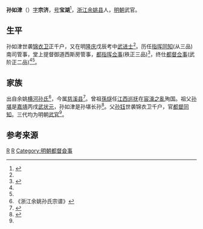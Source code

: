 {{明清人物信息框
| 姓名 = 孫如津
| 原名 = 
| 圖片名稱= 孫如津.jpg
| 圖片大小 = 250px
| 圖片說明 = 清代修《浙江餘姚孫氏宗譜》之寶湖公像 
| 最高職務 = 錦衣衛指揮同知南司管事遷堂上提督御道西司房管事陞都督僉事
| 國家 = 大明 
| 爵位 = 
| 籍貫 = [[浙江|浙江]][[餘姚縣|餘姚縣]]
| 族裔 = 漢族
| 旗籍 = 
| 字號 = 字宗濟，號寶湖
| 諡號 = 
| 出生日期 = 生年不詳
| 出生地點 = [[浙江|浙江]][[餘姚縣|餘姚縣]]
| 逝世日期 = 卒年不詳
| 逝世地點 = 不詳
| 墓葬 = 
| 配偶 = 
| 親屬 = 曾祖父[[孫燧|孫燧]]、祖父[[孫堪|孫堪]]、父[[孫鈺|孫鈺]]
| 出身 = 
* 隆慶二年戊辰科武進士出身
| 經歷 = 
| 著作 = 
}}

'''孙如津'''（{{bd|？||？}}）[[表字|字]]'''宗济'''，[[号|号]]'''宝湖'''<ref name="sun pic">{{cite web |url=http://diglweb.zjlib.cn:8081/zjtsg/mingren/cyxl.jsp?channelid=91659&record=425 |title=孙如津 |publisher=中国历代名人图像细览 |access-date=2016-04-15 |archive-date=2019-02-13 |archive-url=https://web.archive.org/web/20190213183528/http://diglweb.zjlib.cn:8081/zjtsg/mingren/cyxl.jsp?channelid=91659&record=425 |dead-url=no }}</ref>，[[浙江|浙江]][[余姚县|余姚县]]人，[[明朝|明朝]]武官。

== 生平 ==
孙如津世袭[[锦衣卫|锦衣卫]]正千户，又在明[[隆庆_(明朝)|隆庆]]戊辰考中[[武进士|武进士]]<ref name="sun pic"/>。历任[[指挥同知|指挥同知]](从三品)南司管事，堂上提督御道西斯房管事，[[都指挥佥事|都指挥佥事]](秩正三品)<ref>{{cite book |volume=卷一百六十九 |title=《神宗显皇帝实录》 |url=http://www.3edu.net/gxshibu/26689.html }}{{Dead link|date=2018年8月 |bot=InternetArchiveBot |fix-attempted=yes }}</ref>，终仕[[都督佥事|都督佥事]](武阶正二品)<ref name="sun pic"/><ref name="sun cihsi"/>。

== 家族 ==
出自余姚[[横河孙氏|横河孙氏]]<ref>《浙江余姚孙氏宗谱》</ref>，今属[[慈溪县|慈溪县]]<ref name="sun cihsi">{{cite web|url=http://old.cxnews.cnnb.com.cn/gb/node2/node178/node180/node181/userobject1ai1902.html|title=明代武状元孙堪|publisher=慈溪文化集粹|author=慈溪新闻网|deadurl=yes|archiveurl=https://web.archive.org/web/20160305063625/http://old.cxnews.cnnb.com.cn/gb/node2/node178/node180/node181/userobject1ai1902.html|archivedate=2016-03-05|access-date=2016-04-15}}</ref>。曾祖[[孫燧_(弘治進士)|孫燧]]任[[江西巡抚|江西巡抚]]在[[宸濠之亂|宸濠之亂]]殉国。祖父[[孙堪|孙堪]]是[[嘉靖|嘉靖]]丙戌[[武状元|武状元]]，孙如津是孙堪长孙<ref>{{cite web |url=http://059658.net/news/RZjv.html |title=孙堪：嘉靖二十九年（1550），边境盗匪大肆劫 |date=2016-04-16 }}{{dead link|date=2017年12月 |bot=InternetArchiveBot |fix-attempted=yes }}</ref>。父[[孙钰|孙钰]]世袭锦衣卫千户，官[[都督同知|都督同知]]。三代均为明朝[[武官|武官]]<ref name="sun cihsi"/>。 

==参考来源==
{{reflist|2}}

{{隆慶二年戊辰科武會試金榜}}

{{Authority control}}

{{DEFAULTSORT:}}
[[Category:余姚孙氏|R]]
[[Category:孙姓|R]]
[[Category:明朝都督僉事|Category:明朝都督僉事]]